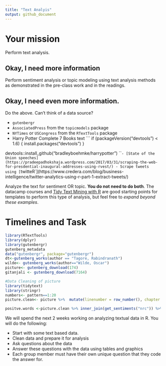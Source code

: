 ```yaml
---
title: "Text Analyis"
output: github_document
---
```





# Your mission

Perform text analysis.

## Okay, I need more information

Perform sentiment analysis or topic modeling using text analysis methods as demonstrated in the pre-class work and in the readings.

## Okay, I need even more information.

Do the above. Can't think of a data source?

- `gutenbergr`
- `AssociatedPress` from the `topicmodels` package
- `NYTimes` or `USCongress` from the `RTextTools` package
- Harry Potter Complete 7 Books text
    ```
    if (packageVersion("devtools") < 1.6) {
  install.packages("devtools")
}

devtools::install_github("bradleyboehmke/harrypotter")
    ```
- [State of the Union speeches](https://pradeepadhokshaja.wordpress.com/2017/03/31/scraping-the-web-for-presdential-inaugural-addresses-using-rvest/)
- Scrape tweets using [`twitteR`](https://www.credera.com/blog/business-intelligence/twitter-analytics-using-r-part-1-extract-tweets/)

Analyze the text for sentiment OR topic. **You do not need to do both**. The datacamp courses and [Tidy Text Mining with R](http://tidytextmining.com/) are good starting points for templates to perform this type of analysis, but feel free to *expand beyond these examples*.

# Timelines and Task

```r
library(RTextTools)
library(dplyr)
library(gutenbergr)
gutenberg_metadata
data("gutenbergr", package="gutenbergr")
dt<-gutenberg_works(author == "Tagore, Rabindranath")
wilde<- gutenberg_works(author=="Wilde, Oscar")
picture<- gutenberg_download(174)
gitanjali <- gutenberg_download(7164)
```

```r
#Data Cleaning of picture
library(tidytext)
library(stringr)
numbers<- pattern==1:20
picture.clean<- picture %>%  mutate(linenumber = row_number(), chapter = cumsum(str_detect(text, regex("chapter [\\divxlc]", ignore_case = TRUE)))) %>% filter(chapter >0) %>% unnest_tokens(word, text)
```

```r
positve.words <-picture.clean %>% inner_join(get_sentiments("nrc")) %>% filter(sentiment=="positive") %>% group_by(chapter) %>% top_n(10, word)

```

We will spend the next 2 weeks working on analyzing textual data in R. You will do the following:

- Start with some text based data.
- Clean data and prepare it for analysis
- Ask questions about the data
- Answer these questions with the data using tables and graphics
- Each group member must have their own unique question that they code the answer for. 

